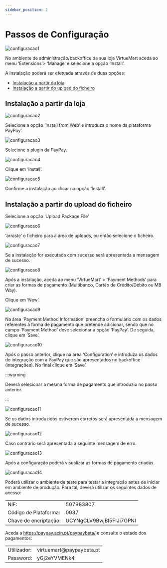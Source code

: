 ```yaml
---
sidebar_position: 2
---
```


# Passos de Configuração

![configuracao1](../../../_media/virtuemart-1.PNG)

No ambiente de administração/backoffice da sua loja VirtueMart aceda ao menu ‘Extensions’> ‘Manage’ e selecione a opção ‘Install’.

A instalação poderá ser efetuada através de duas opções:

- [Instalação a partir da loja](#instalação-a-partir-da-loja)
- [Instalação a partir do upload do ficheiro](#instalação-a-partir-do-upload-do-ficheiro)

## Instalação a partir da loja

![configuracao2](../../../_media/virtuemart-2.PNG)

Selecione a opção ‘Install from Web’ e introduza o nome da plataforma PayPay’.

![configuracao3](../../../_media/virtuemart-3.PNG)

Selecione o plugin da PayPay.

![configuracao4](../../../_media/virtuemart-4.PNG)

Clique em ‘Install’.

![configuracao5](../../../_media/virtuemart-5.PNG)

Confirme a instalação ao clicar na opção ‘Install’.

## Instalação a partir do upload do ficheiro

Selecione a opção ‘Upload Package File’

![configuracao6](../../../_media/virtuemart-6.PNG)

‘arraste’ o ficheiro para a área de uploads, ou então selecione o ficheiro.

![configuracao7](../../../_media/virtuemart-7.PNG)

Se a instalação for executada com sucesso será apresentada a mensagem de sucesso.

![configuracao8](../../../_media/virtuemart-8.PNG)

Após a instalação, aceda ao menu ‘VirtueMart’ > ‘Payment Methods’ para criar as formas de pagamento (Multibanco, Cartão de Crédito/Débito ou MB Way).

Clique em ‘New’.

![configuracao9](../../../_media/virtuemart-9.PNG)

Na área ‘Payment Method Information’ preencha o formulário com os dados referentes à forma de pagamento que pretende adicionar, sendo que no campo ‘Payment Method’ deve selecionar a opção ‘PayPay’. De seguida, clique em ‘Save’.

![configuracao10](../../../_media/virtuemart-10.PNG)

Após o passo anterior, clique na área ‘Configuration’ e introduza os dados de integração com a PayPay que são apresentados no backoffice (integrações). No final clique em ‘Save’.

:::warning

Deverá selecionar a mesma forma de pagamento que introduziu no passo anterior.

:::

![configuracao11](../../../_media/virtuemart-11.PNG)

Se os dados introduzidos estiverem corretos será apresentada a mensagem de sucesso.

![configuracao12](../../../_media/virtuemart-12.PNG)

Caso contrário será apresentada a seguinte mensagem de erro.

![configuracao13](../../../_media/virtuemart-13.PNG)

Após a configuração poderá visualizar as formas de pagamento criadas.

![configuracao14](../../../_media/virtuemart-14.PNG)

Poderá utilizar o ambiente de teste para testar a integração antes de iniciar em ambiente de produção. Para tal, deverá utilizar os seguintes dados de acesso:

<table>
    <tr>
        <td>NIF:</td>
        <td>507983807</td>
    </tr>
    <tr>
        <td>Código de Plataforma:</td>
        <td>0037</td>
    </tr>
    <tr>
        <td>Chave de encriptação:</td>
        <td>UCYNgCLV9BwjBI5FIJi7GPNI</td>
    </tr>
</table>

Aceda a https://paypay.acin.pt/paypaybeta/ e consulte o estado dos pagamentos:

<table>
    <tr>
        <td>Utilizador:</td>
        <td>virtuemart@paypaybeta.pt</td>
    </tr>
    <tr>
        <td>Password:</td>
        <td>yGj2eYVMENk4</td>
    </tr>
</table>
